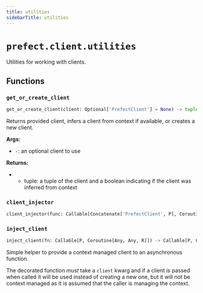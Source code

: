 ```yaml
---
title: utilities
sidebarTitle: utilities
---
```


# `prefect.client.utilities`



Utilities for working with clients.


## Functions

### `get_or_create_client`

```python
get_or_create_client(client: Optional['PrefectClient'] = None) -> tuple['PrefectClient', bool]
```


Returns provided client, infers a client from context if available, or creates a new client.

**Args:**
- `-`: an optional client to use

**Returns:**
- - tuple: a tuple of the client and a boolean indicating if the client was inferred from context


### `client_injector`

```python
client_injector(func: Callable[Concatenate['PrefectClient', P], Coroutine[Any, Any, R]]) -> Callable[P, Coroutine[Any, Any, R]]
```

### `inject_client`

```python
inject_client(fn: Callable[P, Coroutine[Any, Any, R]]) -> Callable[P, Coroutine[Any, Any, R]]
```


Simple helper to provide a context managed client to an asynchronous function.

The decorated function _must_ take a `client` kwarg and if a client is passed when
called it will be used instead of creating a new one, but it will not be context
managed as it is assumed that the caller is managing the context.

